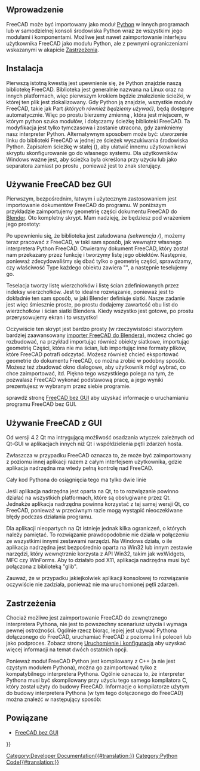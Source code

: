 <languages/>

{{TOCright}}

<span id="Introduction"></span>
==Wprowadzenie==

FreeCAD może być importowany jako moduł [[Python/pl|Python]] w innych programach lub w samodzielnej konsoli środowiska Python wraz ze wszystkimi jego modułami i komponentami. Możliwe jest nawet zaimportowanie interfejsu użytkownika FreeCAD jako modułu Python, ale z pewnymi ograniczeniami wskazanymi w akapicie [[#Zastrzeżenia|Zastrzeżenia]].

<span id="Installation"></span>
== Instalacja ==

Pierwszą istotną kwestią jest upewnienie się, że Python znajdzie naszą bibliotekę FreeCAD. Biblioteka jest generalnie nazwana {{incode|FreeCAD.so}} na Linux oraz {{incode|FreeCAD.pyd}} na innych platformach, więc pierwszym krokiem będzie znalezienie ścieżki, w której ten plik jest zlokalizowany. Gdy Python ją znajdzie, wszystkie moduły FreeCAD, takie jak Part ''(których również będziemy używać)'', będą dostępne automatycznie. Więc po prostu bierzemy zmienną {{incode|sys.path}}, która jest miejscem, w którym python szuka modułów, i dołączamy ścieżkę biblioteki FreeCAD. Ta modyfikacja jest tylko tymczasowa i zostanie utracona, gdy zamkniemy nasz interpreter Python. Alternatywnym sposobem może być: utworzenie linku do biblioteki FreeCAD w jednej ze ścieżek wyszukiwania środowiska Python. Zapisałem ścieżkę w stałej ({{incode|FREECADPATH}}), aby ułatwić innemu użytkownikowi skryptu skonfigurowanie go do własnego systemu. Dla użytkowników Windows ważne jest, aby ścieżka była określona przy użyciu {{incode|\\}} lub {{incode|/}} jako separatora zamiast po prostu {{incode|\}}, ponieważ jest to znak sterujący.

{{Code|lang=python|code=
FREECADPATH = 'C:\\FreeCAD\\bin' # path to your FreeCAD.so or FreeCAD.pyd file
import sys
sys.path.append(FREECADPATH)
}}

<span id="Using_FreeCAD_without_GUI"></span>
==Używanie FreeCAD bez GUI==

Pierwszym, bezpośrednim, łatwym i użytecznym zastosowaniem jest importowanie dokumentów FreeCAD do programu. W poniższym przykładzie zaimportujemy geometrię części dokumentu FreeCAD do [http://www.blender.org Blender]. Oto kompletny skrypt. Mam nadzieję, że będziesz pod wrażeniem jego prostoty:
{{Code|lang=python|code=
<nowiki>
FREECADPATH = '/usr/lib/freecad-python3/lib/' # path to your FreeCAD.so or FreeCAD.pyd file,
# for Windows you must either use \\ or / in the path, using a single \ is problematic
# FREECADPATH = 'C:\\FreeCAD\\bin'
import Blender, sys
sys.path.append(FREECADPATH)
 
def import_fcstd(filename):
   try:
       import FreeCAD
   except ValueError:
       Blender.Draw.PupMenu('Error%t|FreeCAD library not found. Please check the FREECADPATH variable in the import script is correct')
   else:
       scene = Blender.Scene.GetCurrent()
       import Part
       doc = FreeCAD.open(filename)
       objects = doc.Objects
       for ob in objects:
           if ob.Type[:4] == 'Part':
               shape = ob.Shape
               if shape.Faces:
                   mesh = Blender.Mesh.New()
                   rawdata = shape.tessellate(1)
                   for v in rawdata[0]:
                       mesh.verts.append((v.x,v.y,v.z))
                   for f in rawdata[1]:
                       mesh.faces.append.append(f)
                   scene.objects.new(mesh,ob.Name)
       Blender.Redraw()

def main():
   Blender.Window.FileSelector(import_fcstd, 'IMPORT FCSTD', 
                        Blender.sys.makename(ext='.fcstd'))    
 
# This lets you import the script without running it
if __name__=='__main__':
   main()
</nowiki>
}}

Po upewnieniu się, że biblioteka jest załadowana ''(sekwencja {{incode|try}}/{{incode|except}})'', możemy teraz pracować z FreeCAD, w taki sam sposób, jak wewnątrz własnego interpretera Python FreeCAD. Otwieramy dokument FreeCAD, który został nam przekazany przez funkcję {{incode|main()}} i tworzymy listę jego obiektów. Następnie, ponieważ zdecydowaliśmy się dbać tylko o geometrię części, sprawdzamy, czy właściwość Type każdego obiektu zawiera "{{incode|Part}}", a następnie teselujemy go.

{{Code|lang=python|code=
       import Part
       doc = FreeCAD.open(filename)
       objects = doc.Objects
       for ob in objects:
           if ob.Type[:4] == 'Part':
}}

Teselacja tworzy listę wierzchołków i listę ścian zdefiniowanych przez indeksy wierzchołków. Jest to idealne rozwiązanie, ponieważ jest to dokładnie ten sam sposób, w jaki Blender definiuje siatki. Nasze zadanie jest więc śmiesznie proste, po prostu dodajemy zawartość obu list do wierzchołków i ścian siatki Blendera. Kiedy wszystko jest gotowe, po prostu przerysowujemy ekran i to wszystko!

{{Code|lang=python|code=
           if ob.Type[:4] == 'Part':
               shape = ob.Shape
               if shape.Faces:
                   mesh = Blender.Mesh.New()
                   rawdata = shape.tessellate(1)
                   for v in rawdata[0]:
                       mesh.verts.append((v.x,v.y,v.z))
                   for f in rawdata[1]:
                       mesh.faces.append.append(f)
                   scene.objects.new(mesh,ob.Name)
       Blender.Redraw()
}}

Oczywiście ten skrypt jest bardzo prosty (w rzeczywistości stworzyłem bardziej zaawansowany [https://yorik.uncreated.net/archive/scripts/blender24/import_freecad.py importer FreeCAD do Blendera]), możesz chcieć go rozbudować, na przykład importując również obiekty siatkowe, importując geometrię Części, która nie ma ścian, lub importując inne formaty plików, które FreeCAD potrafi odczytać. Możesz również chcieć eksportować geometrie do dokumentu FreeCAD, co można zrobić w podobny sposób. Możesz też zbudować okno dialogowe, aby użytkownik mógł wybrać, co chce zaimportować, itd. Piękno tego wszystkiego polega na tym, że pozwalasz FreeCAD wykonać podstawową pracę, a jego wyniki prezentujesz w wybranym przez siebie programie.

{{Emphasis|Uwaga:}} sprawdź stronę [[Headless_FreeCAD/pl|FreeCAD bez GUI]] aby uzyskać informacje o uruchamianiu programu FreeCAD bez GUI.

<span id="Using_FreeCAD_with_GUI"></span>
==Używanie FreeCAD z GUI==

Od wersji 4.2 Qt ma intrygującą możliwość osadzania wtyczek zależnych od Qt-GUI w aplikacjach innych niż Qt i współdzielenia pętli zdarzeń hosta.

Zwłaszcza w przypadku FreeCAD oznacza to, że może być zaimportowany z poziomu innej aplikacji razem z całym interfejsem użytkownika, gdzie aplikacja nadrzędna ma wtedy pełną kontrolę nad FreeCAD.

Cały kod Pythona do osiągnięcia tego ma tylko dwie linie

{{Code|code=
import FreeCADGui 
FreeCADGui.showMainWindow()
}}

Jeśli aplikacja nadrzędna jest oparta na Qt, to to rozwiązanie powinno działać na wszystkich platformach, które są obsługiwane przez Qt. Jednakże aplikacja nadrzędna powinna korzystać z tej samej wersji Qt, co FreeCAD, ponieważ w przeciwnym razie mogą wystąpić nieoczekiwane błędy podczas działania programu. 

Dla aplikacji nieopartych na Qt istnieje jednak kilka ograniczeń, o których należy pamiętać. To rozwiązanie prawdopodobnie nie działa w połączeniu ze wszystkimi innymi zestawami narzędzi. 
Na Windows działa, o ile aplikacja nadrzędna jest bezpośrednio oparta na Win32 lub innym zestawie narzędzi, który wewnętrznie korzysta z API Win32, takim jak wxWidgets, MFC czy WinForms. Aby to działało pod X11, aplikacja nadrzędna musi być połączona z biblioteką "glib".

Zauważ, że w przypadku jakiejkolwiek aplikacji konsolowej to rozwiązanie oczywiście nie zadziała, ponieważ nie ma uruchomionej pętli zdarzeń.

<span id="Caveats"></span>
==Zastrzeżenia==

Chociaż możliwe jest zaimportowanie FreeCAD do zewnętrznego interpretera Pythona, nie jest to powszechny scenariusz użycia i wymaga pewnej ostrożności. Ogólnie rzecz biorąc, lepiej jest używać Pythona dołączonego do FreeCAD, uruchamiać FreeCAD z poziomu linii poleceń lub jako podproces. Zobacz stronę [[Start_up_and_Configuration/pl|Uruchomienie i konfiguracja]] aby uzyskać więcej informacji na temat dwóch ostatnich opcji.

Ponieważ moduł FreeCAD Python jest kompilowany z C++ (a nie jest czystym modułem Pythona), można go zaimportować tylko z kompatybilnego interpretera Pythona. Ogólnie oznacza to, że interpreter Pythona musi być skompilowany przy użyciu tego samego kompilatora C, który został użyty do budowy FreeCAD. Informacje o kompilatorze użytym do budowy interpretera Pythona (w tym tego dołączonego do FreeCAD) można znaleźć w następujący sposób:

{{Code|code=
>>> import sys
>>> sys.version
'2.7.13 (default, Dec 17 2016, 23:03:43) \n[GCC 4.2.1 Compatible Apple LLVM 8.0.0 (clang-800.0.42.1)]'
}}

<span id="Related"></span>
==Powiązane==

* [[Headless_FreeCAD/pl|FreeCAD bez GUI]]


{{Powerdocnavi{{#translation:}}}}
[[Category:Developer Documentation{{#translation:}}]]
[[Category:Python Code{{#translation:}}]]